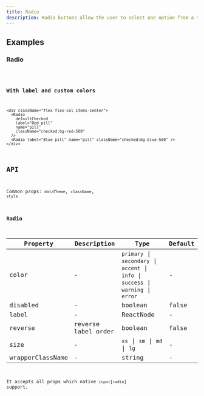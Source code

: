```yaml
---
title: Radio
description: Radio buttons allow the user to select one option from a set.
---
```


## Examples

### Radio

<code src="./demo/basic.tsx" />

### With label and custom colors

```tsx live
<div className="flex flex-col items-center">
  <Radio
    defaultChecked
    label="Red pill"
    name="pill"
    className="checked:bg-red-500"
  />
  <Radio label="Blue pill" name="pill" className="checked:bg-blue-500" />
</div>
```

## API

Common props: `dataTheme`, `className`, `style`

### Radio

| Property | Description | Type | Default |
| --- | --- | --- | --- |
| color | - | `primary` \| `secondary` \| `accent` \| `info` \| `success` \| `warning` \| `error` | - |
| disabled | - | boolean | false |
| label | - | ReactNode | - |
| reverse | reverse label order | boolean | false |
| size | - | `xs` \| `sm` \| `md` \| `lg` | - |
| wrapperClassName | - | string | - |

It accepts all props which native `input[radio]` support.

